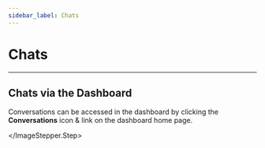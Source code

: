 ```yaml
---
sidebar_label: Chats
---
```


# Chats

---


<Conversations />

## Chats via the Dashboard

<ImageStepper>
  <ImageStepper.Step
    title="Open Chat Link"
    imgSrc=""
    imgCaption="Select the Conversations link from the home page"
  >

Conversations can be accessed in the dashboard by clicking the **Conversations** icon &amp; link
on the dashboard home page.

  </ImageStepper.Step>
</ImageStepper>
